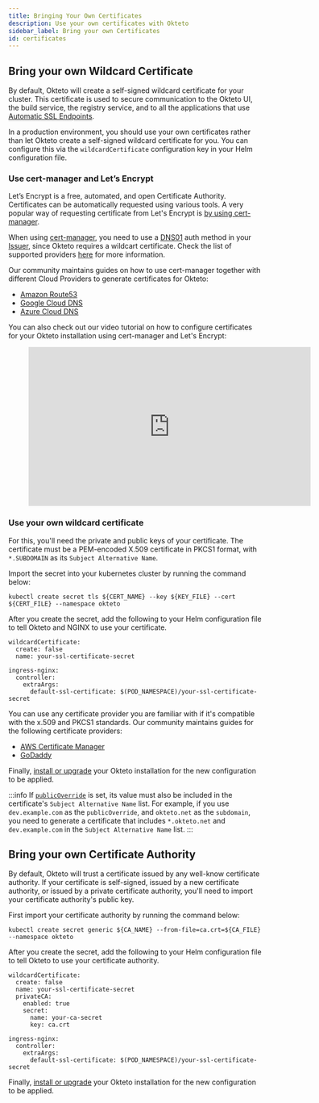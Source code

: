 ```yaml
---
title: Bringing Your Own Certificates
description: Use your own certificates with Okteto
sidebar_label: Bring your own Certificates
id: certificates
---
```


## Bring your own Wildcard Certificate

By default, Okteto will create a self-signed wildcard certificate for your cluster. This certificate is used to secure communication to the Okteto UI, the build service, the registry service, and to all the applications that use [Automatic SSL Endpoints](/core/ingress/automatic-ssl).

In a production environment, you should use your own certificates rather than let Okteto create a self-signed wildcard certificate for you. You can configure this via the `wildcardCertificate` configuration key in your Helm configuration file.

### Use cert-manager and Let’s Encrypt

Let’s Encrypt is a free, automated, and open Certificate Authority. Certificates can be automatically requested using various tools. A very popular way of requesting certificate from Let's Encrypt is [by using cert-manager](https://github.com/cert-manager/cert-manager).

When using [cert-manager](https://cert-manager.io/), you need to use a [DNS01](https://cert-manager.io/docs/configuration/acme/dns01/#delegated-domains-for-dns01) auth method in your [Issuer](https://cert-manager.io/docs/concepts/issuer/), since Okteto requires a wildcart certificate.
Check the list of supported providers [here](https://cert-manager.io/docs/configuration/acme/dns01/) for more information.

Our community maintains guides on how to use cert-manager together with different Cloud Providers to generate certificates for Okteto:

- [Amazon Route53](https://community.okteto.com/t/how-do-i-configure-okteto-with-cert-manager-and-aws-route53/273/2)
- [Google Cloud DNS](https://community.okteto.com/t/how-do-i-configure-okteto-with-cert-manager-and-google-cloud-dns/274/2)
- [Azure Cloud DNS](https://community.okteto.com/t/how-do-i-configure-okteto-with-cert-manager-and-azure-cloud-dns/275/2)

You can also check out our video tutorial on how to configure certificates for your Okteto installation using cert-manager and Let's Encrypt:

<figure class="video_container">
  <iframe width="560" height="315" src="https://www.youtube.com/embed/sqfgttiZ24o" title="YouTube video player" frameborder="0" allow="accelerometer; autoplay; clipboard-write; encrypted-media; gyroscope; picture-in-picture; web-share" allowfullscreen></iframe>
</figure>


### Use your own wildcard certificate

For this, you'll need the private and public keys of your certificate. The certificate must be a PEM-encoded X.509 certificate in PKCS1 format, with `*.SUBDOMAIN` as its `Subject Alternative Name`.

Import the secret into your kubernetes cluster by running the command below:

```
kubectl create secret tls ${CERT_NAME} --key ${KEY_FILE} --cert ${CERT_FILE} --namespace okteto
```

After you create the secret, add the following to your Helm configuration file to tell Okteto and NGINX to use your certificate.

```
wildcardCertificate:
  create: false
  name: your-ssl-certificate-secret

ingress-nginx:
  controller:
    extraArgs:
      default-ssl-certificate: $(POD_NAMESPACE)/your-ssl-certificate-secret
```

You can use any certificate provider you are familiar with if it's compatible with the x.509 and PKCS1 standards. Our community maintains guides for the following certificate providers:

- [AWS Certificate Manager](https://community.okteto.com/t/how-do-i-configure-okteto-with-aws-certificate-manager/272)
- [GoDaddy](https://community.okteto.com/t/how-do-i-bring-my-godaddy-certificate-to-okteto/578/1)


Finally, [install or upgrade](get-started/quickstart-guide.mdx) your Okteto installation for the new configuration to be applied.

:::info
If [`publicOverride`](reference/helm-chart-values.mdx#publicoverride) is set, its value must also be included in the certificate's `Subject Alternative Name` list. For example, if you use `dev.example.com` as the `publicOverride`, and `okteto.net` as the `subdomain`, you need to generate a certificate that includes `*.okteto.net` and `dev.example.com` in the `Subject Alternative Name` list. 
:::

## Bring your own Certificate Authority

By default, Okteto will trust a certificate issued by any well-know certificate authority. If your certificate is self-signed, issued by a new certificate authority, or issued by a private certificate authority, you'll need to import your certificate authority's public key.

First import your certificate authority by running the command below:

```
kubectl create secret generic ${CA_NAME} --from-file=ca.crt=${CA_FILE} --namespace okteto
```

After you create the secret, add the following to your Helm configuration file to tell Okteto to use your certificate authority.

```
wildcardCertificate:
  create: false
  name: your-ssl-certificate-secret
  privateCA:
    enabled: true
    secret:
      name: your-ca-secret
      key: ca.crt

ingress-nginx:
  controller:
    extraArgs:
      default-ssl-certificate: $(POD_NAMESPACE)/your-ssl-certificate-secret
```

Finally, [install or upgrade](get-started/quickstart-guide.mdx) your Okteto installation for the new configuration to be applied.
